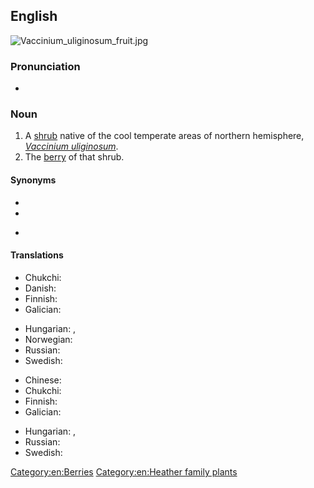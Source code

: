 ==English==
[[File:Vaccinium_uliginosum_fruit.jpg|thumb|right]]
{{wikipedia|Vaccinium uliginosum}}
{{wikispecies|Vaccinium uliginosum}}

===Pronunciation===
* {{IPA|/bɒɡ ˈbɪlb(ə)ɹɪ/|lang=en}}

===Noun===
{{en-noun|bog bilberries}}

# A [[shrub]] native of the cool temperate areas of northern hemisphere, ''[[Vaccinium uliginosum]]''.
# The [[berry]] of that shrub.

====Synonyms====
* {{l|en|bog blueberry}}
* {{l|en|northern bilberry}}
* {{l|en|western blueberry}} {{qualifier|US}}

====Translations====
{{trans-top|shrub}}
* Chukchi: {{t|ckt|ԓенԓыԓгын|tr=ḷenḷyḷgyn}}
* Danish: {{t|da|mose-bølle}}
* Finnish: {{t+|fi|juolukka}}
* Galician: {{t+|gl|arandeira negra|f}}
{{trans-mid}}
* Hungarian: {{t|hu|hamvas áfonya}}, {{t|hu|mocsári áfonya}}
* Norwegian: {{t|no|blokkebær|n}}
* Russian: {{t+|ru|голуби́ка|f}}
* Swedish: {{t+|sv|odon|n}}
{{trans-bottom}}

{{trans-top|berry}}
* Chinese: {{t|zh|𣛭柿|tr=[[dūshì]]|sc=Hani}}
* Chukchi: {{t|ckt|ԓенԓыԓгын|tr=ḷenḷyḷgyn}}
* Finnish: {{t+|fi|juolukka}}
* Galician: {{t+|gl|arando negro|m}}
{{trans-mid}}
* Hungarian: {{t|hu|hamvas áfonya}}, {{t|hu|mocsári áfonya}}
* Russian: {{t+|ru|голуби́ка|f}}
* Swedish: {{t+|sv|odon|n}}
{{trans-bottom}}

[[Category:en:Berries]]
[[Category:en:Heather family plants]]